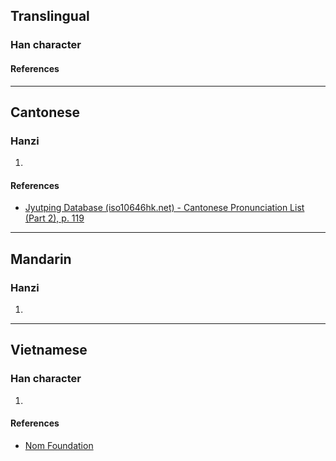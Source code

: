 {{character info/new}}
==Translingual==

===Han character===
{{Han char|rn=64|rad=手|as=16|sn=19|four=51017|canj=QYPT|ids=⿰扌盧}}

====References====
{{Han ref|kx=0462.360|dkj=12965|dj=0811.360|hdz=31982.150|uh=650E}}

----

==Cantonese==

===Hanzi===
{{yue-hanzi|jyut=[[lou4]]|y=lou4}}

# {{defn|lang=yue|sort=手16}}

====References====
* [http://www.iso10646hk.net/jp/document/download.jsp Jyutping Database (iso10646hk.net) - Cantonese Pronunciation List (Part 2), p. 119]

----

==Mandarin==

===Hanzi===
{{cmn-hanzi|pin=[[lú]] ([[lu2]])|wg=lu<sup>2</sup>}}

# {{defn|lang=cmn|sort=手16}}

----

==Vietnamese==

===Han character===
{{vi-readings|rs=手16|reading=[[rờ]], [[lư]], [[lựa]]}}

# {{defn|lang=vi|sort=手16}}

====References====
* [http://nomfoundation.org/common/nom_details.php?codepoint=650e Nom Foundation]